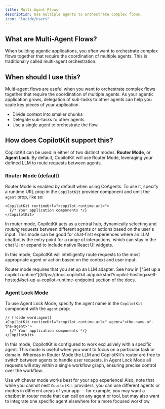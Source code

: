 ```yaml
---
title: Multi-Agent Flows
description: Use multiple agents to orchestrate complex flows.
icon: "lucide/Users"
---
```


## What are Multi-Agent Flows?

When building agentic applications, you often want to orchestrate complex flows together that require the coordination of multiple
agents. This is traditionally called multi-agent orchestration.

## When should I use this?

Multi-agent flows are useful when you want to orchestrate complex flows together that require the coordination of multiple agents. As
your agentic application grows, delegation of sub-tasks to other agents can help you scale key pieces of your application.
- Divide context into smaller chunks
- Delegate sub-tasks to other agents
- Use a single agent to orchestrate the flow

## How does CopilotKit support this?

CopilotKit can be used in either of two distinct modes: **Router Mode**, or **Agent Lock**. By default, CopilotKit
will use Router Mode, leveraging your defined LLM to route requests between agents.

### Router Mode (default)
Router Mode is enabled by default when using CoAgents. To use it, specify a runtime URL prop in the `CopilotKit` provider component and omit the `agent` prop, like so:
```tsx
<CopilotKit runtimeUrl="<copilot-runtime-url>">
  {/* Your application components */}
</CopilotKit>
```

In router mode, CopilotKit acts as a central hub, dynamically selecting and _routing_ requests between different agents or actions based on the user's input. This mode can be good for chat-first experiences where an LLM chatbot is the entry point for a range of interactions, which can stay in the chat UI or expand to include native React UI widgets.

In this mode, CopilotKit will intelligently route requests to the most appropriate agent or action based on the context and user input.

<Callout type="warn">
    Router mode requires that you set up an LLM adapter. See how in ["Set up a copilot runtime"](https://docs.copilotkit.ai/quickstart?copilot-hosting=self-hosted#set-up-a-copilot-runtime-endpoint) section of the docs.
</Callout>

### Agent Lock Mode
To use Agent Lock Mode, specify the agent name in the `CopilotKit` component with the `agent` prop:
```tsx
// [!code word:agent]
<CopilotKit runtimeUrl="<copilot-runtime-url>" agent="<the-name-of-the-agent>">
  {/* Your application components */}
</CopilotKit>
```

In this mode, CopilotKit is configured to work exclusively with a specific agent. This mode is useful when you want to focus on a particular task or domain. Whereas in Router Mode the LLM and CopilotKit's router are free to switch between agents to handle user requests, in Agent Lock Mode all requests will stay within a single workflow graph, ensuring precise control over the workflow.

Use whichever mode works best for your app experience! Also, note that while you cannot nest `CopilotKit` providers, you can use different agents or modes in different areas of your app — for example, you may want a chatbot in router mode that can call on any agent or tool, but may also want to integrate one specific agent elsewhere for a more focused workflow. 